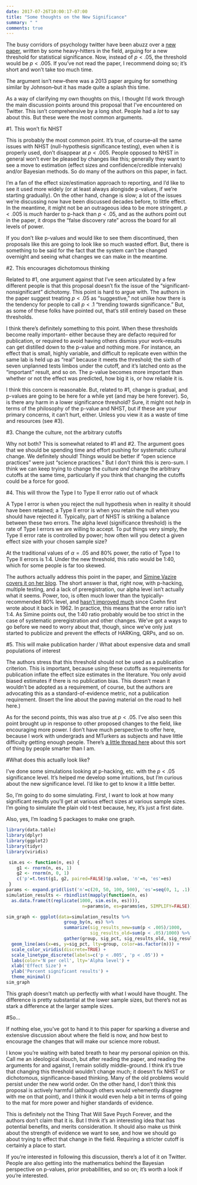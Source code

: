 ```yaml
---
date: 2017-07-26T10:00:17-07:00
title: "Some thoughts on the New Significance"
summary: " "
comments: true
---
```


The busy corridors of psychology twitter have been abuzz over a [new paper](https://osf.io/preprints/psyarxiv/mky9j/), written by some heavy-hitters in the field, arguing for a new threshold for statistical significance. Now, instead of $p < .05$, the threshold would be $p < .005$. If you've not read the paper, I recommend doing so; it's short and won't take too much time.

The argument isn't new--there was a 2013 paper arguing for something similar by Johnson--but it has made quite a splash this time.

As a way of clarifying my own thoughts on this, I thought I'd work through the main discussion points around this proposal that I've encountered on Twitter. This isn't comprehensive by a long shot. People had a _lot_ to say about this. But these were the most common arguments.

#1. This won't fix NHST

This is probably the most common point. It's true, of course--all the same issues with NHST (null-hypothesis significance testing), even when it is properly used, don't disappear at $p < .005$. People opposed to NHST in general won't ever be pleased by changes like this; generally they want to see a move to estimation (effect sizes and confidence/credible intervals) and/or Bayesian methods. So do many of the authors on this paper, in fact.

I'm a fan of the effect size/estimation approach to reporting, and I'd like to see it used more widely (or at least always alongisde p-values, if we're starting gradually). On the other hand, change is slow; a lot of the issues we're discussing now have been discussed decades before, to little effect. In the meantime, it might not be an outrageous idea to be more stringent. $p < .005$ is _much_ harder to p-hack than $p < .05$, and as the authors point out in the paper, it drops the "false discovery rate" across the board for all levels of power.

If you don't like p-values and would like to see them discontinued, then proposals like this are going to look like so much wasted effort. But, there is something to be said for the fact that the system can't be changed overnight and seeing what changes we can make in the meantime.

#2. This encourages dichotomous thinking

Related to #1, one argument against that I've seen articulated by a few different people is that this proposal doesn't fix the issue of the "significant-nonsignificant" dichotomy. This point is hard to argue with. The authors in the paper suggest treating $p < .05$ as "suggestive," not unlike how there is the tendency for people to call $p < .1$ "trending towards significance." But, as some of these folks have pointed out, that's still entirely based on these thresholds.

I think there's definitely something to this point. When these thresholds become really important-- either because they are defacto required for publication, or required to avoid having others dismiss your work--results can get distilled down to the p-value and nothing more. For instance, an effect that is small, highly variable, and difficult to replicate even within the same lab is held up as "real" because it meets the threshold; the sixth of seven unplanned tests limbos under the cutoff, and it's latched onto as the "important" result, and so on. The p-value becomes more important than whether or not the effect was predicted, how big it is, or how reliable it is.

I think this concern is reasonable. But, related to #1, change is gradual, and p-values are going to be here for a while yet (and may be here forever). So, is there any harm in a lower significance threshold? Sure, it might not _help_ in terms of the philosophy of the p-value and NHST, but if these are your primary concerns, it can't hurt, either. Unless you view it as a waste of time and resources (see #3).

#3. Change the culture, not the arbitrary cutoffs

Why not both? This is somewhat related to #1 and #2. The argument goes that we should be spending time and effort pushing for systematic cultural change. We definitely should! Things would be better if "open science practices" were just "science practices." But I don't think this is zero-sum. I think we can keep trying to change the culture _and_ change the arbitrary cutoffs at the same time, particularly if you think that changing the cutoffs could be a force for good. 

#4. This will throw the Type I to Type II error ratio out of whack

A Type I error is when you reject the null hypothesis when in reality it should have been retained; a Type II error is when you retain the null when you should have rejected it. Typically, part of NHST is striking a balance between these two errors. The alpha level (significance threshold) is the rate of Type I errors we are willing to accept. To put things very simply, the Type II error rate is controlled by power; how often will you detect a given effect size with your chosen sample size?

At the traditional values of $\alpha = .05$ and 80% power, the ratio of Type I to Type II errors is 1:4. Under the new threshold, this ratio would be 1:40, which for some people is far too skewed.

The authors actually address this point in the paper, and [Simine Vazire covers it on her blog](http://sometimesimwrong.typepad.com/wrong/2017/07/alpha-wars.html). The short answer is that, right now, with p-hacking, multiple testing, and a lack of preregistration, our alpha level isn't actually what it seems. Power, too, is often much lower than the typically-recommended 80% level, and [hasn't improved much](https://www.refsmmat.com/notebooks/power.html) since Coehn first wrote about it back in 1962. In practice, this means that the error ratio isn't 1:4. As Simine points out, the 1:40 ratio probably would be too strict in the case of systematic preregistration and other changes. We've got a ways to go before we need to worry about that, though, since we've only just started to publicize and prevent the effects of HARKing, QRPs, and so on.

#5. This will make publication harder / What about expensive data and small populations of interest

The authors stress that this threshold should not be used as a publication criterion. This is important, because using these cutoffs as requirements for publication inflate the effect size estimates in the literature. You only avoid biased estimates if there is no publication bias. This doesn't mean it wouldn't be adopted as a requirement, of course, but the authors are advocating this as a standard-of-evidence metric, not a publication requirement. (Insert the line about the paving material on the road to hell here.)

As for the second points, this was also true at $p < .05$. I've also seen this point brought up in response to other proposed changes to the field, like encouraging more power. I don't have much perspective to offer here, because I work with undergrads and MTurkers as subjects and have little difficulty getting enough people. There's [a little thread here](https://twitter.com/chrisdc77/status/890120245423345664) about this sort of thing by people smarter than I am.

#What does this actually look like?

I've done some simulations looking at p-hacking, etc. with the $p < .05$ significance level. It's helped me develop some intuitions, but I'm curious about the new significance level. I'd like to get to know it a little better.

So, I'm going to do some simulating. First, I want to look at how many significant results you'll get at various effect sizes at various sample sizes. I'm going to simulate the plain old t-test because, hey, it's just a first date.

Also, yes, I'm loading 5 packages to make one graph.

```r
library(data.table)
library(dplyr)
library(ggplot2)
library(tidyr)
library(viridis)

 sim.es <- function(n, es) {
    g1 <- rnorm(n, es, 1)
    g2 <- rnorm(n, 0, 1)
    c('p'=t.test(g1, g2, paired=FALSE)$p.value, 'n'=n, 'es'=es)
 }
params <- expand.grid(list('n'=c(20, 50, 100, 500), 'es'=seq(0, 1, .1)))
simulation_results <- rbindlist(mapply(function(n, es) 
  as.data.frame(t(replicate(1000, sim.es(n, es)))), 
                             n=params$n, es=params$es, SIMPLIFY=FALSE))

sim_graph <- ggplot(data=simulation_results %>% 
                      group_by(n, es) %>% 
                      summarize(sig_results_new=sum(p < .005)/1000,
                                sig_results_old=sum(p < .05)/1000) %>%
                      gather(group, sig_pct, sig_results_old, sig_results_new)) +
  geom_line(aes(x=es, y=sig_pct, lty=group, color=as.factor(n))) +
  scale_color_viridis(discrete=TRUE) +
  scale_linetype_discrete(labels=c('p < .005', 'p < .05')) +
  labs(color='N per cell', lty='Alpha level') +
  xlab('Effect Size') +
  ylab('Percent significant results') +
  theme_minimal()
sim_graph
```

This graph doesn't match up perfectly with what I would have thought. The difference is pretty substantial at the lower sample sizes, but there's not as stark a difference at the larger sample sizes.

#So...

If nothing else, you've got to hand it to this paper for sparking a diverse and extensive discussion about where the field is now, and how best to encourage the changes that will make our science more robust.

I know you're waiting with bated breath to hear my personal opinion on this. Call me an ideological slouch, but after reading the paper, and reading the arguments for and against, I remain solidly middle-ground. I think it's true that changing this threshold wouldn't change much; it doesn't fix NHST or dichotomous, significance-based thinking. Many of the old problems would persist under the new world order. On the other hand, I don't think this proposal is actively harmful (although others would vehemently disagree with me on that point), and I think it would even help a bit in terms of going to the mat for more power and higher standards of evidence.

This is definitely not the Thing That Will Save Psych Forever, and the authors don't claim that it is. But I think it's an interesting idea that has potential benefits, and merits consideration. It should also make us think about the strength of evidence we want to see, and how we should go about trying to effect that change in the field. Requiring a stricter cutoff is certainly a place to start.

If you're interested in following this discussion, there's a lot of it on Twitter. People are also getting into the mathematics behind the Bayesian perspective on p-values, prior probabilities, and so on; it's worth a look if you're interested.